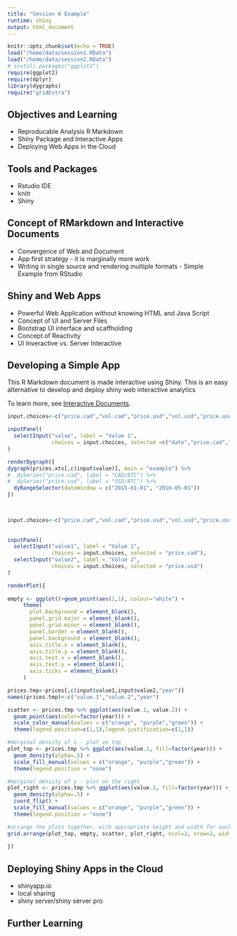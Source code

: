 ```yaml
---
title: "Session 6 Example"
runtime: shiny
output: html_document
---
```


```r
knitr::opts_chunk$set(echo = TRUE)
load("/home/data/session1.RData")
load("/home/data/session2.RData")
# install.packages("ggplot2")
require(ggplot2)
require(dplyr)
library(dygraphs)
require("gridExtra")
```

## Objectives and Learning

- Reproducable Analysis R Markdown
- Shiny Package and Interactive Apps
- Deploying Web Apps in the Cloud

## Tools and Packages

- Rstudio IDE 
- knitr
- Shiny

## Concept of RMarkdown and Interactive Documents

- Convergence of Web and Document
- App first strategy - it is marginally more work
- Writing in single source and rendering multiple formats - Simple Example from RStudio

## Shiny and Web Apps 

- Powerful Web Application without knowing HTML and Java Script
- Concept of UI and Server Files
- Bootstrap UI interface and scaffholding
- Concept of Reactivity 
- UI Inveractive vs. Server Interactive 

## Developing a Simple App

This R Markdown document is made interactive using Shiny. This is an easy alternative to develop and deploy shiny web interactive analytics 

To learn more, see [Interactive Documents](http://rmarkdown.rstudio.com/authoring_shiny.html).

```r
input.choices<-c("price.cad","vol.cad","price.usd","vol.usd","price.usd.ret","price.cad.ret") 

inputPanel(
  selectInput("value", label = "Value 1",
              choices = input.choices, selected =c("date","price.cad","price.usd"),multiple = T)
)

renderDygraph({
dygraph(prices.xts[,c(input$value)], main = "example") %>%
#  dySeries("price.cad", label = "CAD/BTC") %>%
#  dySeries("price.usd", label = "USD/BTC") %>%
  dyRangeSelector(dateWindow = c("2015-01-01", "2016-05-01"))
})

  
```




```r

input.choices<-c("price.cad","vol.cad","price.usd","vol.usd","price.usd.ret","price.cad.ret") 
  
  
inputPanel(
  selectInput("value1", label = "Value 1",
              choices = input.choices, selected = "price.cad"),
  selectInput("value2", label = "Value 2",
              choices = input.choices, selected = "price.usd")
)

renderPlot({
  
empty <- ggplot()+geom_point(aes(1,1), colour="white") +
     theme(                              
       plot.background = element_blank(), 
       panel.grid.major = element_blank(), 
       panel.grid.minor = element_blank(), 
       panel.border = element_blank(), 
       panel.background = element_blank(),
       axis.title.x = element_blank(),
       axis.title.y = element_blank(),
       axis.text.x = element_blank(),
       axis.text.y = element_blank(),
       axis.ticks = element_blank()
     )

prices.tmp<-prices[,c(input$value1,input$value2,"year")]
names(prices.tmp)<-c("value.1","value.2","year")

scatter <- prices.tmp %>% ggplot(aes(value.1, value.2)) + 
  geom_point(aes(color=factor(year))) + 
  scale_color_manual(values = c("orange", "purple","green")) + 
  theme(legend.position=c(1,1),legend.justification=c(1,1)) 

#marginal density of x - plot on top
plot_top <- prices.tmp %>% ggplot(aes(value.1, fill=factor(year))) + 
  geom_density(alpha=.5) + 
  scale_fill_manual(values = c("orange", "purple","green")) + 
  theme(legend.position = "none")

#marginal density of y - plot on the right
plot_right <- prices.tmp %>% ggplot(aes(value.2, fill=factor(year))) + 
  geom_density(alpha=.5) + 
  coord_flip() + 
  scale_fill_manual(values = c("orange", "purple","green")) + 
  theme(legend.position = "none") 

#arrange the plots together, with appropriate height and width for each row and column
grid.arrange(plot_top, empty, scatter, plot_right, ncol=2, nrow=2, widths=c(4, 1), heights=c(1, 4))
  
})
```

## Deploying Shiny Apps in the Cloud

- shinyapp.io
- local sharing
- shiny server/shiny server pro


## Further Learning


